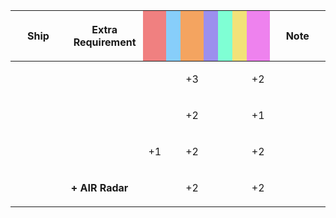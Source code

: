 {|class="wikitable" style="width:100%; text-align: center; vertical-align: middle;"
|-
! style="width: 20%;" | Ship
! style="width: 25%;" | Extra Requirement
! style="width: 5%; background-color: lightcoral;" | {{Firepower}}
! style="width: 5%; background-color: lightskyblue;" | {{Torpedo}}
! style="width: 5%; background-color: sandybrown;" | {{AA}}
! style="width: 5%; background-color: #9C8FEE;" | {{ASW}}
! style="width: 5%; background-color: #7fffd4;" | {{LOS}}
! style="width: 5%; background-color: #F2E279;" | {{Armor}}
! style="width: 5%; background-color: violet;" | {{Evasion}}
! style="width: 20%;" | Note
|-
! {{ShipLink|Yahagi/Kai Ni B}}
| style="text-align:left;" | 
| || || +3 || || || || +2
| style="text-align:left;" | 
|-
! {{ShipLink|Noshiro/Kai Ni}}<br/>{{ShipLink|Yahagi/Kai Ni}}
| style="text-align:left;" | 
| || || +2 || || || || +1
| style="text-align:left;" | 
|-
! rowspan="2" |{{ShipLink|Katori|Kashima|text=Katori-class|link_class=Katori}}
| style="text-align:left;" | 
| +1 || || +2 || || || || +2
| style="text-align:left;" | 
|-
| style="text-align:left;" | '''+ AIR Radar'''
| || || +2 || || || || +2
| style="text-align:left;" | 
|}